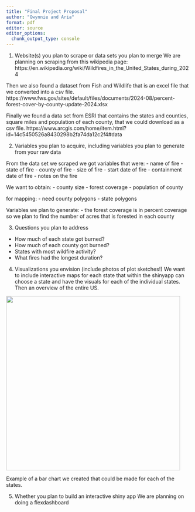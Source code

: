 ```yaml
---
title: "Final Project Proposal"
author: "Gwynnie and Aria"
format: pdf
editor: source
editor_options: 
  chunk_output_type: console
---
```


1.  Website(s) you plan to scrape or data sets you plan to merge We are planning on scraping from this wikipedia page: https://en.wikipedia.org/wiki/Wildfires_in_the_United_States_during_2024

Then we also found a dataset from Fish and Wildlife that is an excel file that we converted into a csv file. https://www.fws.gov/sites/default/files/documents/2024-08/percent-forest-cover-by-county-update-2024.xlsx

Finally we found a data set from ESRI that contains the states and counties, square miles and population of each county, that we could download as a csv file. https://www.arcgis.com/home/item.html?id=14c5450526a8430298b2fa74da12c2f4#data

2.  Variables you plan to acquire, including variables you plan to generate from your raw data

From the data set we scraped we got variables that were: - name of fire - state of fire - county of fire - size of fire - start date of fire - containment date of fire - notes on the fire

We want to obtain: - county size - forest coverage - population of county

for mapping: - need county polygons - state polygons

Variables we plan to generate: - the forest coverage is in percent coverage so we plan to find the number of acres that is forested in each county

3.  Questions you plan to address

-   How much of each state got burned?
-   How much of each county got burned?
-   States with most wildfire activity?
-   What fires had the longest duration?

4.  Visualizations you envision (include photos of plot sketches!) We want to include interactive maps for each state that within the shinyapp can choose a state and have the visuals for each of the individual states. Then an overview of the entire US.

![](images/clipboard-2854754143.png){width="475"}

Example of a bar chart we created that could be made for each of the states.

5.  Whether you plan to build an interactive shiny app We are planning on doing a flexdashboard
